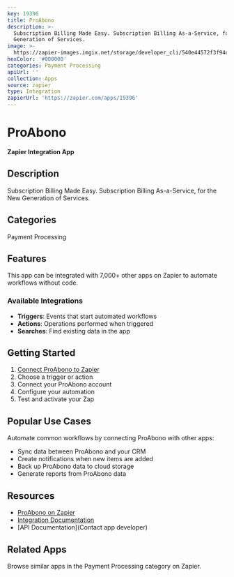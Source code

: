 ```yaml
---
key: 19396
title: ProAbono
description: >-
  Subscription Billing Made Easy. Subscription Billing As-a-Service, for the New
  Generation of Services.
image: >-
  https://zapier-images.imgix.net/storage/developer_cli/540e44572f3f94efa8478caee689e334.png?auto=format%2Ccompress&ixlib=python-3.0.0&q=50
hexColor: '#000000'
categories: Payment Processing
apiUrl: ''
collection: Apps
source: zapier
type: Integration
zapierUrl: 'https://zapier.com/apps/19396'
---
```

# ProAbono

**Zapier Integration App**

## Description

Subscription Billing Made Easy. Subscription Billing As-a-Service, for the New Generation of Services.

## Categories

Payment Processing

## Features

This app can be integrated with 7,000+ other apps on Zapier to automate workflows without code.

### Available Integrations

- **Triggers**: Events that start automated workflows
- **Actions**: Operations performed when triggered
- **Searches**: Find existing data in the app

## Getting Started

1. [Connect ProAbono to Zapier](https://zapier.com/apps/19396)
2. Choose a trigger or action
3. Connect your ProAbono account
4. Configure your automation
5. Test and activate your Zap

## Popular Use Cases

Automate common workflows by connecting ProAbono with other apps:

- Sync data between ProAbono and your CRM
- Create notifications when new items are added
- Back up ProAbono data to cloud storage
- Generate reports from ProAbono data

## Resources

- [ProAbono on Zapier](https://zapier.com/apps/19396)
- [Integration Documentation](https://zapier.com/apps/19396/integrations)
- [API Documentation](Contact app developer)

## Related Apps

Browse similar apps in the Payment Processing category on Zapier.

